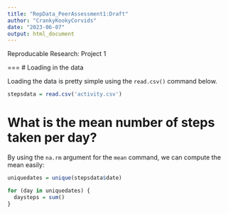 ```yaml
---
title: "RepData_PeerAssessment1:Draft"
author: "CrankyKookyCorvids"
date: "2023-06-07"
output: html_document
---
```


Reproducable Research: Project 1

===
# Loading in the data

Loading the data is pretty simple using the `read.csv()` command below.

```r
stepsdata = read.csv('activity.csv')
```

# What is the mean number of steps taken per day?

By using the `na.rm` argument for the `mean` command, we can compute the mean easily:

```r
uniquedates = unique(stepsdata$date)

for (day in uniquedates) {
  daysteps = sum()
}
```